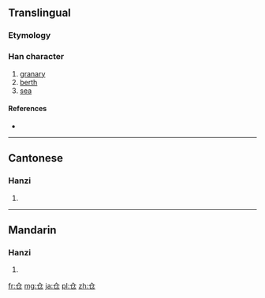 {{also|倉}}
==Translingual==

===Etymology===
{{Han simp|倉}}

===Han character===
{{Han char|rn=9|rad=人|as=02|sn=4|four=|canj=人尸山 (OSU)}|ids=⿱[[人]][[㔾]]}}

# [[granary]]
# [[berth]]
# [[sea]]

====References====
* {{Han ref|kx=0092.051|hdz=10105.060|uh=4ED3|ud=20179}}

----

==Cantonese==

===Hanzi===
{{yue-hanzi|jyut=[[cong1]]|y=chong1|tra=倉}}

# {{defn|lang=yue|sort=人02}}

----

==Mandarin==

===Hanzi===
{{cmn-hanzi|tra=倉|pin=[[cāng]] ([[cang1]])|wg=ts'ang<sup>1</sup>}}

# {{defn|lang=cmn|sort=人02}}

[[fr:仓]]
[[mg:仓]]
[[ja:仓]]
[[pl:仓]]
[[zh:仓]]
